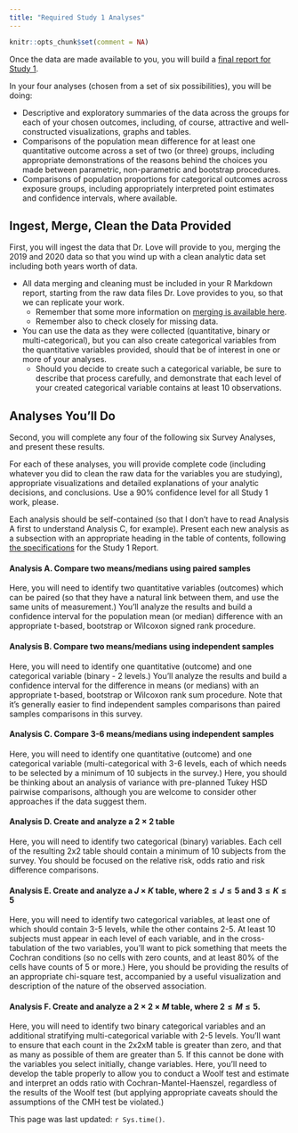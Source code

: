 ```yaml
---
title: "Required Study 1 Analyses"
---
```


```r
knitr::opts_chunk$set(comment = NA)
```

Once the data are made available to you, you will build a [final report for Study 1](survey5.html).

In your four analyses (chosen from a set of six possibilities), you will be doing:

- Descriptive and exploratory summaries of the data across the groups for each of your chosen outcomes, including, of course, attractive and well-constructed visualizations, graphs and tables.
- Comparisons of the population mean difference for at least one quantitative outcome across a set of two (or three) groups, including appropriate demonstrations of the reasons behind the choices you made between parametric, non-parametric and bootstrap procedures.
- Comparisons of population proportions for categorical outcomes across exposure groups, including appropriately interpreted point estimates and confidence intervals, where available.

## Ingest, Merge, Clean the Data Provided

First, you will ingest the data that Dr. Love will provide to you, merging the 2019 and 2020 data so that you wind up with a clean analytic data set including both years worth of data. 

- All data merging and cleaning must be included in your R Markdown report, starting from the raw data files Dr. Love provides to you, so that we can replicate your work.
    - Remember that some more information on [merging is available here](survey3.html).
    - Remember also to check closely for missing data.
- You can use the data as they were collected (quantitative, binary or multi-categorical), but you can also create categorical variables from the quantitative variables provided, should that be of interest in one or more of your analyses. 
    - Should you decide to create such a categorical variable, be sure to describe that process carefully, and demonstrate that each level of your created categorical variable contains at least 10 observations.

## Analyses You'll Do

Second, you will complete any four of the following six Survey Analyses, and present these results.

For each of these analyses, you will provide complete code (including whatever you did to clean the raw data for the variables you are studying), appropriate visualizations and detailed explanations of your analytic decisions, and conclusions. Use a 90% confidence level for all Study 1 work, please.

Each analysis should be self-contained (so that I don't have to read Analysis A first to understand Analysis C, for example). Present each new analysis as a subsection with an appropriate heading in the table of contents, following [the specifications](survey5.html) for the Study 1 Report. 

#### Analysis A. Compare two means/medians using paired samples

Here, you will need to identify two quantitative variables (outcomes) which can be paired (so that they have a natural link between them, and use the same units of measurement.) You'll analyze the results and build a confidence interval for the population mean (or median) difference with an appropriate t-based, bootstrap or Wilcoxon signed rank procedure.

#### Analysis B. Compare two means/medians using independent samples

Here, you will need to identify one quantitative (outcome) and one categorical variable (binary - 2 levels.) You'll analyze the results and build a confidence interval for the difference in means (or medians) with an appropriate t-based, bootstrap or Wilcoxon rank sum procedure. Note that it's generally easier to find independent samples comparisons than paired samples comparisons in this survey.

#### Analysis C. Compare 3-6 means/medians using independent samples

Here, you will need to identify one quantitative (outcome) and one categorical variable (multi-categorical with 3-6 levels, each of which needs to be selected by a minimum of 10 subjects in the survey.) Here, you should be thinking about an analysis of variance with pre-planned Tukey HSD pairwise comparisons, although you are welcome to consider other approaches if the data suggest them.

#### Analysis D. Create and analyze a $2 \times 2$ table

Here, you will need to identify two categorical (binary) variables. Each cell of the resulting 2x2 table should contain a minimum of 10 subjects from the survey. You should be focused on the relative risk, odds ratio and risk difference comparisons.

#### Analysis E. Create and analyze a $J \times K$ table, where $2 \leq J \leq 5$ and $3 \leq K \leq 5$

Here, you will need to identify two categorical variables, at least one of which should contain 3-5 levels, while the other contains 2-5. At least 10 subjects must appear in each level of each variable, and in the cross-tabulation of the two variables, you'll want to pick something that meets the Cochran conditions (so no cells with zero counts, and at least 80% of the cells have counts of 5 or more.) Here, you should be providing the results of an appropriate chi-square test, accompanied by a useful visualization and description of the nature of the observed association.

#### Analysis F. Create and analyze a $2 \times 2 \times M$ table, where $2 \leq M \leq 5$.

Here, you will need to identify two binary categorical variables and an additional stratifying multi-categorical variable with 2-5 levels. You'll want to ensure that each count in the 2x2xM table is greater than zero, and that as many as possible of them are greater than 5. If this cannot be done with the variables you select initially, change variables. Here, you'll need to develop the table properly to allow you to conduct a Woolf test and estimate and interpret an odds ratio with Cochran-Mantel-Haenszel, regardless of the results of the Woolf test (but applying appropriate caveats should the assumptions of the CMH test be violated.)

This page was last updated: `r Sys.time()`.
